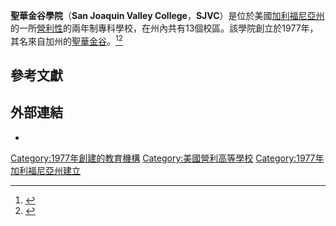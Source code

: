{{Infobox school
|name           = 圣華金谷學院<br />San Joaquin Valley College
|image          = [[File:SJVC_Abbreviated_Logo.svg|250px]]
|established    = 1977
|type           = [[營利學校|營利學校]]
|president      = Mark Perry
|free_label     = CEO
|free_text      = Michael Perry
|location       = [[美國|美國]][[加利福尼亞州|加利福尼亞州]]
|campus=13個
|website        = [http://www.sjvc.edu SJVC Website]
}}

'''聖華金谷學院'''（'''San Joaquin Valley College'''，'''SJVC'''）是位於美國[[加利福尼亞州|加利福尼亞州]]的一所[[營利學校|營利性]]的兩年制專科學校，在州內共有13個校區。該學院創立於1977年，其名來自加州的[[聖華金谷|聖華金谷]]。<ref>{{cite web|title=San Joaquin Valley College-Visalia|url=http://www.usnews.com/education/community-colleges/san-joaquin-valley-college-visalia-CC07548|publisher=[[美國新聞與世界報道|美國新聞與世界報道]]|accessdate=2015-01-24|archive-date=2019-06-17|archive-url=https://web.archive.org/web/20190617121644/https://www.usnews.com/education/community-colleges/san-joaquin-valley-college-visalia-CC07548|dead-url=no}}</ref><ref>{{cite web|title=Our History|url=http://www.sjvc.edu/history|publisher=SJVC|accessdate=2015-01-24|archive-date=2019-01-19|archive-url=https://web.archive.org/web/20190119095720/https://www.sjvc.edu/history|dead-url=no}}</ref>

==參考文獻==
{{Reflist}}

== 外部連結 ==
* {{Official website|http://www.sjvc.edu|San Joaquin Valley College}}

{{加利福尼亞州的學院和大學}}

[[Category:1977年創建的教育機構|Category:1977年創建的教育機構]]
[[Category:美國營利高等學校|Category:美國營利高等學校]]
[[Category:1977年加利福尼亞州建立|Category:1977年加利福尼亞州建立]]